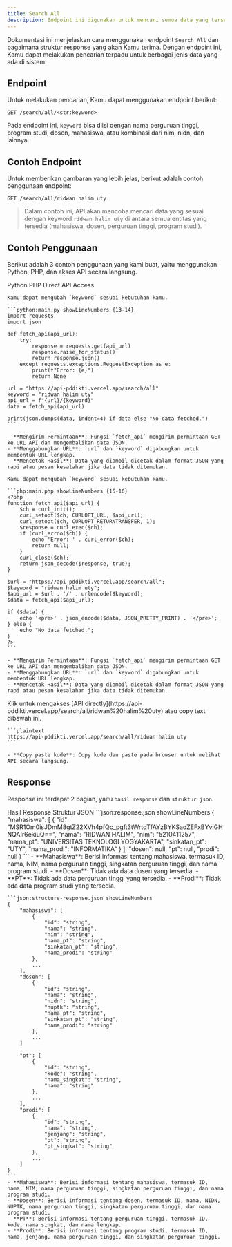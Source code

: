 ```yaml
---
title: Search All
description: Endpoint ini digunakan untuk mencari semua data yang tersedia, meliputi perguruan tinggi, program studi, dosen, dan mahasiswa.
---
```


Dokumentasi ini menjelaskan cara menggunakan endpoint `Search All` dan bagaimana struktur response yang akan Kamu terima. Dengan endpoint ini, Kamu dapat melakukan pencarian terpadu untuk berbagai jenis data yang ada di sistem.

## Endpoint

Untuk melakukan pencarian, Kamu dapat menggunakan endpoint berikut:

```plaintext
GET /search/all/<str:keyword>
```

Pada endpoint ini, `keyword` bisa diisi dengan nama perguruan tinggi, program studi, dosen, mahasiswa, atau kombinasi dari nim, nidn, dan lainnya.

## Contoh Endpoint

Untuk memberikan gambaran yang lebih jelas, berikut adalah contoh penggunaan endpoint:

```plaintext
GET /search/all/ridwan halim uty
```

> Dalam contoh ini, API akan mencoba mencari data yang sesuai dengan keyword `ridwan halim uty` di antara semua entitas yang tersedia (mahasiswa, dosen, perguruan tinggi, program studi).

## Contoh Penggunaan

Berikut adalah 3 contoh penggunaan yang kami buat, yaitu menggunakan Python, PHP, dan akses API secara langsung.

<Tabs defaultValue="python" className="pt-5 pb-1">
  <TabsList>
    <TabsTrigger value="python">Python</TabsTrigger>
    <TabsTrigger value="php">PHP</TabsTrigger>
    <TabsTrigger value="direct">Direct API Access</TabsTrigger>
  </TabsList>
  <TabsContent value="python">

    Kamu dapat mengubah `keyword` sesuai kebutuhan kamu.

    ```python:main.py showLineNumbers {13-14}
    import requests
    import json

    def fetch_api(api_url):
        try:
            response = requests.get(api_url)
            response.raise_for_status()
            return response.json()
        except requests.exceptions.RequestException as e:
            print(f"Error: {e}")
            return None

    url = "https://api-pddikti.vercel.app/search/all"
    keyword = "ridwan halim uty"
    api_url = f"{url}/{keyword}"
    data = fetch_api(api_url)

    print(json.dumps(data, indent=4) if data else "No data fetched.")
    ```

    - **Mengirim Permintaan**: Fungsi `fetch_api` mengirim permintaan GET ke URL API dan mengembalikan data JSON.
    - **Menggabungkan URL**: `url` dan `keyword` digabungkan untuk membentuk URL lengkap.
    - **Mencetak Hasil**: Data yang diambil dicetak dalam format JSON yang rapi atau pesan kesalahan jika data tidak ditemukan.
  </TabsContent>
  <TabsContent value="php">

    Kamu dapat mengubah `keyword` sesuai kebutuhan kamu.

    ```php:main.php showLineNumbers {15-16}
    <?php
    function fetch_api($api_url) {
        $ch = curl_init();
        curl_setopt($ch, CURLOPT_URL, $api_url);
        curl_setopt($ch, CURLOPT_RETURNTRANSFER, 1);
        $response = curl_exec($ch);
        if (curl_errno($ch)) {
            echo 'Error: ' . curl_error($ch);
            return null;
        }
        curl_close($ch);
        return json_decode($response, true);
    }

    $url = "https://api-pddikti.vercel.app/search/all";
    $keyword = "ridwan halim uty";
    $api_url = $url . '/' . urlencode($keyword);
    $data = fetch_api($api_url);

    if ($data) {
        echo '<pre>' . json_encode($data, JSON_PRETTY_PRINT) . '</pre>';
    } else {
        echo "No data fetched.";
    }
    ?>
    ```

    - **Mengirim Permintaan**: Fungsi `fetch_api` mengirim permintaan GET ke URL API dan mengembalikan data JSON.
    - **Menggabungkan URL**: `url` dan `keyword` digabungkan untuk membentuk URL lengkap.
    - **Mencetak Hasil**: Data yang diambil dicetak dalam format JSON yang rapi atau pesan kesalahan jika data tidak ditemukan.
  </TabsContent>
  <TabsContent value="direct">
    Klik untuk mengakses [API directly](https://api-pddikti.vercel.app/search/all/ridwan%20halim%20uty) atau copy text dibawah ini.

    ```plaintext
    https://api-pddikti.vercel.app/search/all/ridwan halim uty
    ```

    - **Copy paste kode**: Copy kode dan paste pada browser untuk melihat API secara langsung.
  </TabsContent>
</Tabs>

## Response

Response ini terdapat 2 bagian, yaitu `hasil response` dan `struktur json`.

<Tabs defaultValue="hasil" className="pt-5 pb-1">
  <TabsList>
    <TabsTrigger value="hasil">Hasil Response</TabsTrigger>
    <TabsTrigger value="struktur">Struktur JSON</TabsTrigger>
  </TabsList>
  <TabsContent value="hasil">
    ```json:response.json showLineNumbers
    {
        "mahasiswa": [
            {
                "id": "MSR1Om0isJDmM8gtZ22XVh4pfQc_pgft3tWrtqTfAYzBYKSaoZEFxBYviGHNQAIr6ekiuQ==",
                "nama": "RIDWAN HALIM",
                "nim": "5210411257",
                "nama_pt": "UNIVERSITAS TEKNOLOGI YOGYAKARTA",
                "sinkatan_pt": "UTY",
                "nama_prodi": "INFORMATIKA"
            }
        ],
        "dosen": null,
        "pt": null,
        "prodi": null
    }
    ```
    - **Mahasiswa**: Berisi informasi tentang mahasiswa, termasuk ID, nama, NIM, nama perguruan tinggi, singkatan perguruan tinggi, dan nama program studi.
    - **Dosen**: Tidak ada data dosen yang tersedia.
    - **PT**: Tidak ada data perguruan tinggi yang tersedia.
    - **Prodi**: Tidak ada data program studi yang tersedia.
  </TabsContent>
  <TabsContent value="struktur">

    ```json:structure-response.json showLineNumbers
    {
        "mahasiswa": [
            {
                "id": "string",
                "nama": "string",
                "nim": "string",
                "nama_pt": "string",
                "sinkatan_pt": "string",
                "nama_prodi": "string"
            },
            ...
        ],
        "dosen": [
            {
                "id": "string",
                "nama": "string",
                "nidn": "string",
                "nuptk": "string",
                "nama_pt": "string",
                "sinkatan_pt": "string",
                "nama_prodi": "string"
            },
            ...
        ]
        ,
        "pt": [
            {
                "id": "string",
                "kode": "string",
                "nama_singkat": "string",
                "nama": "string"
            },
            ...
        ],
        "prodi": [
            {
                "id": "string",
                "nama": "string",
                "jenjang": "string",
                "pt": "string",
                "pt_singkat": "string"
            },
            ...
        ]
    }
    ```
    - **Mahasiswa**: Berisi informasi tentang mahasiswa, termasuk ID, nama, NIM, nama perguruan tinggi, singkatan perguruan tinggi, dan nama program studi.
    - **Dosen**: Berisi informasi tentang dosen, termasuk ID, nama, NIDN, NUPTK, nama perguruan tinggi, singkatan perguruan tinggi, dan nama program studi.
    - **PT**: Berisi informasi tentang perguruan tinggi, termasuk ID, kode, nama singkat, dan nama lengkap.
    - **Prodi**: Berisi informasi tentang program studi, termasuk ID, nama, jenjang, nama perguruan tinggi, dan singkatan perguruan tinggi.
  </TabsContent>
</Tabs>